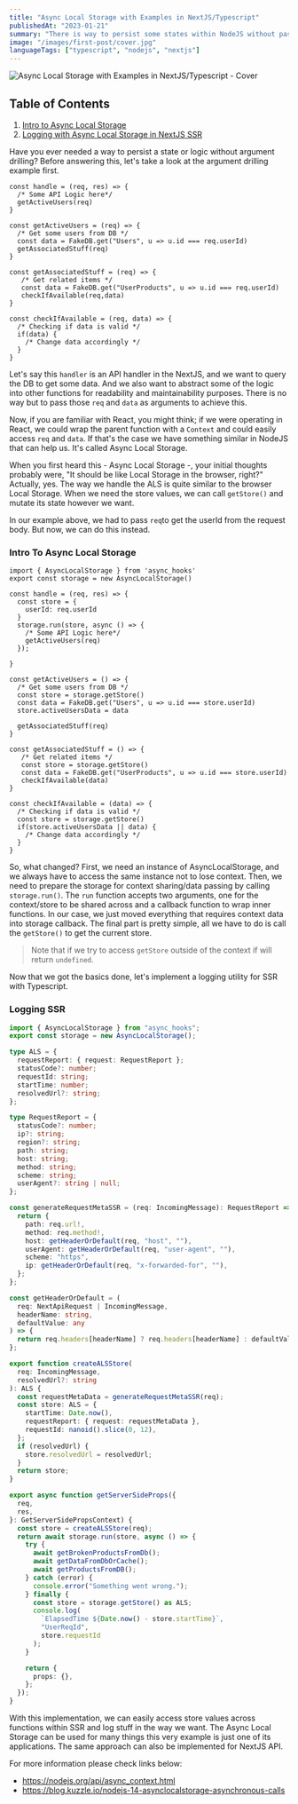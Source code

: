 ```yaml
---
title: "Async Local Storage with Examples in NextJS/Typescript"
publishedAt: "2023-01-21"
summary: "There is way to persist some states within NodeJS without passing parameters around. Today we will discover how to use Async Local Storage with Typescript within NextJS."
image: "/images/first-post/cover.jpg"
languageTags: ["typescript", "nodejs", "nextjs"]
---
```


![Async Local Storage with Examples in NextJS/Typescript - Cover](/images/first-post/cover.jpg)

## Table of Contents

1.  [Intro to Async Local Storage](#intro-to-async-local-storage)
2.  [Logging with Async Local Storage in NextJS SSR](#logging-ssr)


Have you ever needed a way to persist a state or logic without argument drilling? Before answering this, let's take a look at the argument drilling example first.

```JS
const handle = (req, res) => {
  /* Some API Logic here*/
  getActiveUsers(req)
}

const getActiveUsers = (req) => {
  /* Get some users from DB */
  const data = FakeDB.get("Users", u => u.id === req.userId)
  getAssociatedStuff(req)
}

const getAssociatedStuff = (req) => {
   /* Get related items */
   const data = FakeDB.get("UserProducts", u => u.id === req.userId)
   checkIfAvailable(req,data)
}

const checkIfAvailable = (req, data) => {
  /* Checking if data is valid */
  if(data) {
    /* Change data accordingly */
  }
}
```

Let's say this `handler` is an API handler in the NextJS, and we want to query the DB to get some data. And we also want to abstract some of the logic into other functions for readability and maintainability purposes.
There is no way but to pass those `req` and `data` as arguments to achieve this.

Now, if you are familiar with React, you might think; if we were operating in React, we could wrap the parent function with a `Context` and could easily
access `req` and `data`. If that's the case we have something similar in NodeJS that can help us. It's called Async Local Storage.

When you first heard this - Async Local Storage -, your initial thoughts probably were, "It should be like Local Storage in the browser, right?"
Actually, yes. The way we handle the ALS is quite similar to the browser Local Storage. When we need the store values, we can call `getStore()` and mutate its state however we want.

In our example above, we had to pass `req`to get the userId from the request body. But now, we can do this instead.
### Intro To Async Local Storage
```JS
import { AsyncLocalStorage } from 'async_hooks'
export const storage = new AsyncLocalStorage()

const handle = (req, res) => {
  const store = {
    userId: req.userId
  }
  storage.run(store, async () => {
    /* Some API Logic here*/
    getActiveUsers(req)
  });

}

const getActiveUsers = () => {
  /* Get some users from DB */
  const store = storage.getStore()
  const data = FakeDB.get("Users", u => u.id === store.userId)
  store.activeUsersData = data

  getAssociatedStuff(req)
}

const getAssociatedStuff = () => {
   /* Get related items */
   const store = storage.getStore()
   const data = FakeDB.get("UserProducts", u => u.id === store.userId)
   checkIfAvailable(data)
}

const checkIfAvailable = (data) => {
  /* Checking if data is valid */
  const store = storage.getStore()
  if(store.activeUsersData || data) {
    /* Change data accordingly */
  }
}
```

So, what changed? First, we need an instance of AsyncLocalStorage, and we always have to access the same instance not to lose context. Then, we need to prepare the storage for context sharing/data passing by calling `storage.run()`.
The `run` function accepts two arguments, one for the context/store to be shared across and a callback function to wrap inner functions. In our case, we just moved everything that requires context data into storage callback.
The final part is pretty simple, all we have to do is call the `getStore()` to get the current store.

> Note that if we try to access `getStore` outside of the context if will return `undefined`.

Now that we got the basics done, let's implement a logging utility for SSR with Typescript.

### Logging SSR

```typescript
import { AsyncLocalStorage } from "async_hooks";
export const storage = new AsyncLocalStorage();

type ALS = {
  requestReport: { request: RequestReport };
  statusCode?: number;
  requestId: string;
  startTime: number;
  resolvedUrl?: string;
};

type RequestReport = {
  statusCode?: number;
  ip?: string;
  region?: string;
  path: string;
  host: string;
  method: string;
  scheme: string;
  userAgent?: string | null;
};

const generateRequestMetaSSR = (req: IncomingMessage): RequestReport => {
  return {
    path: req.url!,
    method: req.method!,
    host: getHeaderOrDefault(req, "host", ""),
    userAgent: getHeaderOrDefault(req, "user-agent", ""),
    scheme: "https",
    ip: getHeaderOrDefault(req, "x-forwarded-for", ""),
  };
};

const getHeaderOrDefault = (
  req: NextApiRequest | IncomingMessage,
  headerName: string,
  defaultValue: any
) => {
  return req.headers[headerName] ? req.headers[headerName] : defaultValue;
};

export function createALSStore(
  req: IncomingMessage,
  resolvedUrl?: string
): ALS {
  const requestMetaData = generateRequestMetaSSR(req);
  const store: ALS = {
    startTime: Date.now(),
    requestReport: { request: requestMetaData },
    requestId: nanoid().slice(0, 12),
  };
  if (resolvedUrl) {
    store.resolvedUrl = resolvedUrl;
  }
  return store;
}

export async function getServerSideProps({
  req,
  res,
}: GetServerSidePropsContext) {
  const store = createALSStore(req);
  return await storage.run(store, async () => {
    try {
      await getBrokenProductsFromDb();
      await getDataFromDbOrCache();
      await getProductsFromDB();
    } catch (error) {
      console.error("Something went wrong.");
    } finally {
      const store = storage.getStore() as ALS;
      console.log(
        `ElapsedTime ${Date.now() - store.startTime}`,
        "UserReqId",
        store.requestId
      );
    }

    return {
      props: {},
    };
  });
}
```

With this implementation, we can easily access store values across functions within SSR and log stuff in the way we want. The Async Local Storage can be used for many things
this very example is just one of its applications. The same approach can also be implemented for NextJS API.

For more information please check links below:

- https://nodejs.org/api/async_context.html
- https://blog.kuzzle.io/nodejs-14-asynclocalstorage-asynchronous-calls
